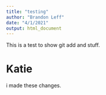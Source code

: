 ```yaml
---
title: "testing"
author: "Brandon Leff"
date: "4/1/2021"
output: html_document
---
```


This is a test to show git add and stuff.

# Katie

i made these changes.